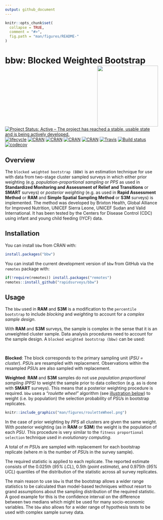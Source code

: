 ```yaml
---
output: github_document
---
```


<!-- README.md is generated from README.Rmd. Please edit that file -->

```r
knitr::opts_chunk$set(
  collapse = TRUE,
  comment = "#>",
  fig.path = "man/figures/README-"
)
```

# bbw: Blocked Weighted Bootstrap <img src="man/figures/bbw.png" width="200" align="right" />

<!-- badges: start -->
[![Project Status: Active – The project has reached a stable, usable state and is being actively developed.](http://www.repostatus.org/badges/latest/active.svg)](http://www.repostatus.org/#active)
[![lifecycle](https://img.shields.io/badge/lifecycle-maturing-blue.svg)](https://www.tidyverse.org/lifecycle/#maturing)
[![CRAN](https://img.shields.io/cran/v/bbw.svg)](https://cran.r-project.org/package=bbw)
[![CRAN](https://img.shields.io/cran/l/bbw.svg)](https://CRAN.R-project.org/package=bbw)
[![CRAN](http://cranlogs.r-pkg.org/badges/bbw)](https://CRAN.R-project.org/package=bbw)
[![CRAN](http://cranlogs.r-pkg.org/badges/grand-total/bbw)](https://CRAN.R-project.org/package=bbw)
[![Travis](https://img.shields.io/travis/rapidsurveys/bbw.svg?branch=master)](https://travis-ci.org/rapidsurveys/bbw)
[![Build status](https://ci.appveyor.com/api/projects/status/ruuv1pw3eaxtjf75/branch/master?svg=true)](https://ci.appveyor.com/project/rapidsurveys/bbw/branch/master)
[![codecov](https://codecov.io/gh/rapidsuveys/bbw/branch/master/graph/badge.svg)](https://codecov.io/gh/rapidsurveys/bbw)
<!-- badges: end -->

## Overview
The `blocked weighted bootstrap (BBW)` is an estimation technique for use with data from two-stage cluster sampled surveys in which either prior weighting (e.g. *population-proportional sampling* or *PPS* as used in **Standardized Monitoring and Assessment of Relief and Transitions** or **SMART** surveys) or *posterior weighting* (e.g. as used in **Rapid Assessment Method** or **RAM** and **Simple Spatial Sampling Method** or **S3M** surveys) is implemented. The method was developed by Brixton Health, Global Alliance for Improved Nutrition, UNICEF Sierra Leone, UNICEF Sudan and Valid International. It has been tested by the Centers for Disease Control (CDC) using infant and young child feeding (IYCF) data.

## Installation

You can install `bbw` from CRAN with:

```r
install.packages("bbw")
```

You can install the current development version of `bbw` from GitHub via the `remotes` package with:

```r
if(!require(remotes)) install.packages("remotes")
remotes::install_github("rapidsurveys/bbw")
```

## Usage
The `bbw` used in **RAM** and **S3M** is a modification to the `percentile bootstrap` to include *blocking* and *weighting* to account for a *complex sample design*.


With **RAM** and **S3M** surveys, the sample is complex in the sense that it is an unweighted cluster sample. Data analysis procedures need to account for the sample design. A `blocked weighted bootstrap (bbw)` can be used:

<br/>

**Blocked**: The block corresponds to the primary sampling unit (*PSU = cluster*). *PSU*s are resampled with replacement. Observations within the resampled *PSU*s are also sampled with replacement.

**Weighted**: **RAM** and **S3M** samples do not use *population proportional sampling (PPS)* to weight the sample prior to data collection (e.g. as is done with **SMART** surveys). This means that a posterior weighting procedure is required. `bbw` uses a *"roulette wheel"* algorithm (see [illustration below](#FIG1)) to weight (i.e. by population) the selection probability of *PSU*s in bootstrap replicates.

```r
knitr::include_graphics("man/figures/rouletteWheel.png")
```

In the case of prior weighting by *PPS* all clusters are given the same weight. With posterior weighting (as in **RAM** or **S3M**) the weight is the population of each *PSU*. This procedure is very similar to the `fitness proportional selection` technique used in *evolutionary computing*.

A total of *m* *PSU*s are sampled with replacement for each bootstrap replicate (where *m* is the number of *PSU*s in the survey sample).

The required statistic is applied to each replicate. The reported estimate consists of the 0.025th (*95% LCL*), 0.5th (*point estimate*), and 0.975th (*95% UCL*) quantiles of the distribution of the statistic across all survey replicates.

The main reason to use `bbw` is that the bootstrap allows a wider range statistics to be calculated than model-based techniques without resort to grand assumptions about the sampling distribution of the required statistic. A good example for this is the confidence interval on the difference between two medians which might be used for many socio-economic variables. The `bbw` also allows for a wider range of hypothesis tests to be used with complex sample survey data.

